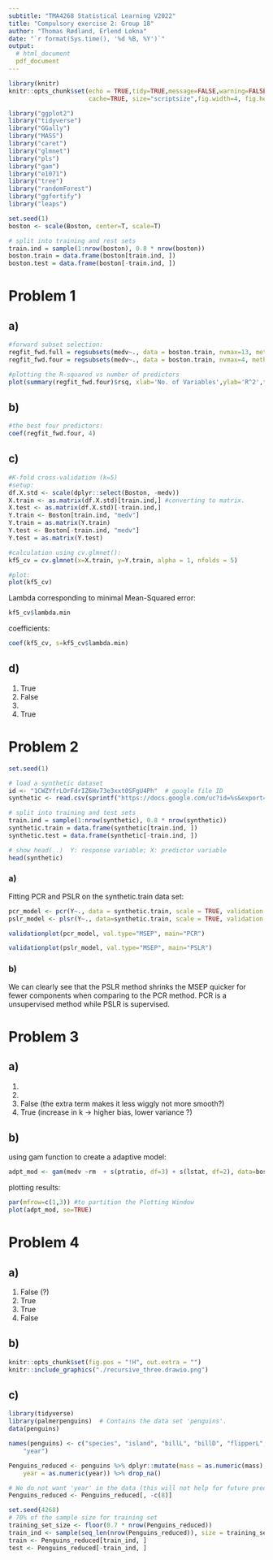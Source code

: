 ```yaml
---
subtitle: "TMA4268 Statistical Learning V2022"
title: "Compulsory exercise 2: Group 18"
author: "Thomas Rødland, Erlend Lokna"
date: "`r format(Sys.time(), '%d %B, %Y')`"
output: 
  # html_document
  pdf_document
---
```


```r
library(knitr)
knitr::opts_chunk$set(echo = TRUE,tidy=TRUE,message=FALSE,warning=FALSE,strip.white=TRUE,prompt=FALSE,
                      cache=TRUE, size="scriptsize",fig.width=4, fig.height=3,fig.align = "center")
```


```r
library("ggplot2")
library("tidyverse")
library("GGally")
library("MASS")
library("caret")
library("glmnet")
library("pls")
library("gam")
library("e1071")
library("tree")
library("randomForest")
library("ggfortify")
library("leaps")
```

```r
set.seed(1)
boston <- scale(Boston, center=T, scale=T)

# split into training and rest sets
train.ind = sample(1:nrow(boston), 0.8 * nrow(boston))
boston.train = data.frame(boston[train.ind, ])
boston.test = data.frame(boston[-train.ind, ])
```

# Problem 1

## a)
```r
#forward subset selection:
regfit_fwd.full = regsubsets(medv~., data = boston.train, nvmax=13, method = "forward")
regfit_fwd.four = regsubsets(medv~., data = boston.train, nvmax=4, method = "forward")

#plotting the R-squared vs number of predictors
plot(summary(regfit_fwd.four)$rsq, xlab='No. of Variables',ylab='R^2',type='b')
```

## b)
```r
#the best four predictors:
coef(regfit_fwd.four, 4)
```
## c)
```r
#K-fold cross-validation (k=5) 
#setup:
df.X.std <- scale(dplyr::select(Boston, -medv))       
X.train <- as.matrix(df.X.std)[train.ind,] #converting to matrix. 
X.test <- as.matrix(df.X.std)[-train.ind,]
Y.train <- Boston[train.ind, "medv"]
Y.train = as.matrix(Y.train)
Y.test <- Boston[-train.ind, "medv"]
Y.test = as.matrix(Y.test)

#calculation using cv.glmnet():
kf5_cv = cv.glmnet(x=X.train, y=Y.train, alpha = 1, nfolds = 5)
```

```r
#plot:
plot(kf5_cv)
```
Lambda corresponding to minimal Mean-Squared error:
```r
kf5_cv$lambda.min
```
coefficients:
```r
coef(kf5_cv, s=kf5_cv$lambda.min)
```
## d)
1. True
2. False
3.
4. True

# Problem 2

```r
set.seed(1)

# load a synthetic dataset
id <- "1CWZYfrLOrFdrIZ6Hv73e3xxt0SFgU4Ph"  # google file ID
synthetic <- read.csv(sprintf("https://docs.google.com/uc?id=%s&export=download", id))

# split into training and test sets
train.ind = sample(1:nrow(synthetic), 0.8 * nrow(synthetic))
synthetic.train = data.frame(synthetic[train.ind, ])
synthetic.test = data.frame(synthetic[-train.ind, ])

# show head(..)  Y: response variable; X: predictor variable
head(synthetic)
```

### a)

Fitting PCR and PSLR on the synthetic.train data set:

```r
pcr_model <- pcr(Y~., data = synthetic.train, scale = TRUE, validation = "CV")
pslr_model <- plsr(Y~., data=synthetic.train, scale = TRUE, validation = "CV")
```

```r
validationplot(pcr_model, val.type="MSEP", main="PCR")
```

```r
validationplot(pslr_model, val.type="MSEP", main="PSLR")
```

### b)

We can clearly see that the PSLR method shrinks the MSEP quicker for fewer components when comparing to the PCR method. PCR is a unsupervised method while PSLR is supervised. 


# Problem 3

## a)
1.
2.
3. False (the extra term makes it less wiggly not more smooth?)
4. True (increase in k -> higher bias, lower variance ?)

## b)
using gam function to create a adaptive model:
```r
adpt_mod <- gam(medv ~rm  + s(ptratio, df=3) + s(lstat, df=2), data=boston.train)
```

plotting results:
```r
par(mfrow=c(1,3)) #to partition the Plotting Window
plot(adpt_mod, se=TRUE)
```

# Problem 4

## a)
1. False (?)
2. True
3. True
4. False

## b)
```r
knitr::opts_chunk$set(fig.pos = "!H", out.extra = "")
knitr::include_graphics("./recursive_three.drawio.png")
```



## c)
```r
library(tidyverse)
library(palmerpenguins)  # Contains the data set 'penguins'.
data(penguins)

names(penguins) <- c("species", "island", "billL", "billD", "flipperL", "mass", "sex", 
    "year")

Penguins_reduced <- penguins %>% dplyr::mutate(mass = as.numeric(mass), flipperL = as.numeric(flipperL), 
    year = as.numeric(year)) %>% drop_na()

# We do not want 'year' in the data (this will not help for future predictions)
Penguins_reduced <- Penguins_reduced[, -c(8)]

set.seed(4268)
# 70% of the sample size for training set
training_set_size <- floor(0.7 * nrow(Penguins_reduced))
train_ind <- sample(seq_len(nrow(Penguins_reduced)), size = training_set_size)
train <- Penguins_reduced[train_ind, ]
test <- Penguins_reduced[-train_ind, ]
```



